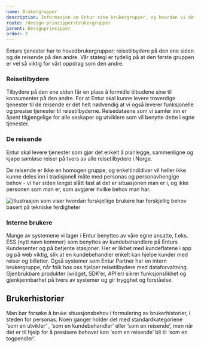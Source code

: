 ```yaml
---
name: Brukergrupper
description: Informasjon om Entur sine brukergrupper, og hvordan vi definerer dem.
route: /design-prinsipper/brukergrupper
parent: Designprinsipper
order: 2
---
```



<PageHeader>
  Enturs tjenester har to hovedbrukergrupper; reisetilbydere på den ene siden og
  de reisende på den andre. Vår stategi er tydelig på at den første gruppen er
  vel så viktig for vårt oppdrag som den andre.
</PageHeader>

### Reisetilbydere

Tilbydere på den ene siden får en plass å formidle tilbudene sine til konsumenter på den andre. For at Entur skal kunne levere troverdige tjenester til de reisende er det helt nødvendig at vi også leverer funksjonelle og presise tjenester til reisetilbyderne. Reisedataene som vi samler inn er åpent tilgjengelige for alle seskaper og utviklere som vil benytte dette i egne tjenester.

### De reisende

Entur skal levere tjenester som gjør det enkelt å planlegge, sammenligne og kjøpe sømløse reiser på tvers av alle reisetilbydere i Norge.

De reisende er ikke en homogen gruppe, og enkeltindidiver vil heller ikke kunne deles inn i tradisjonell måte med personas og personavhengige behov - vi har siden lengst slått fast at det er situasjonen man er i, og ikke personen som man er, som avgjører hvilke behov man har.

![Illustrasjon som viser hvordan forskjellige brukere har forskjellig behov basert på tekniske ferdigheter](./images/reisebehov.png)

### Interne brukere

Mange av systemene vi lager i Entur benyttes av våre egne ansatte, f.eks. ESS (nytt navn kommer) som benyttes av kundebehandlere på Enturs Kundesenter og på betjente stasjoner. Her er likhet med kundeflatene i app og på web viktig, slik at en kundebehandler enkelt kan hjelpe kunder med reiser og billetter. Også systemer som Entur Partner har en intern brukergruppe, når folk hos oss hjelper reisetilbydere med dataforvaltning. Gjenbrukbare produkter (widget, SDK’er, API’er) sikrer funksjonslikhet og gjenkjennbarhet på tvers av systemer og gir trygghet og forståelse.

## Brukerhistorier

Man bør forsøke å bruke situasjonsbehov i formulering av brukerhistorier, i steden for personas. Noen ganger holder det med standardkategoriene ‘som en utvikler’ , ‘som en kundebehandler’ eller ’som en reisende’, men når det er til hjelp for å presisere behovet kan ‘som en reisende’ bli til ‘som en togpendler’.
